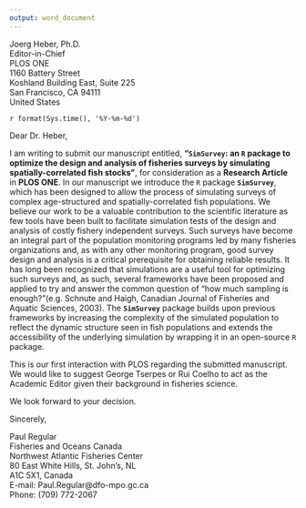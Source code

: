```yaml
---
output: word_document
---
```



Joerg Heber, Ph.D.  
Editor-in-Chief  
PLOS ONE  
1160 Battery Street  
Koshland Building East, Suite 225  
San Francisco, CA 94111  
United States  

`r format(Sys.time(), '%Y-%m-%d')`


Dear Dr. Heber,

I am writing to submit our manuscript entitled, **"`SimSurvey`: an `R` package to optimize the design and analysis of fisheries surveys by simulating spatially-correlated fish stocks"**, for consideration as a **Research Article** in **PLOS ONE**. In our manuscript we introduce the `R` package **`SimSurvey`**, which has been designed to allow the process of simulating surveys of complex age-structured and spatially-correlated fish populations. We believe our work to be a valuable contribution to the scientific literature as few tools have been built to facilitate simulation tests of the design and analysis of costly fishery independent surveys. Such surveys have become an integral part of the population monitoring programs led by many fisheries organizations and, as with any other monitoring program, good survey design and analysis is a critical prerequisite for obtaining reliable results. It has long been recognized that simulations are a useful tool for optimizing such surveys and, as such, several frameworks have been proposed and applied to try and answer the common question of "how much sampling is enough?"(e.g. Schnute and Haigh,  Canadian Journal of Fisheries and Aquatic Sciences, 2003). The **`SimSurvey`** package builds upon previous frameworks by increasing the complexity of the simulated population to reflect the dynamic structure seen in fish populations and extends the accessibility of the underlying simulation by wrapping it in an open-source `R` package.

This is our first interaction with PLOS regarding the submitted manuscript. We would like to suggest George Tserpes or Rui Coelho to act as the Academic Editor given their background in fisheries science.

We look forward to your decision.

Sincerely,

Paul Regular  
Fisheries and Oceans Canada  
Northwest Atlantic Fisheries Center  
80 East White Hills, St. John’s, NL  
A1C 5X1, Canada  
E-mail: Paul.Regular@dfo-mpo.gc.ca  
Phone: (709) 772-2067  


